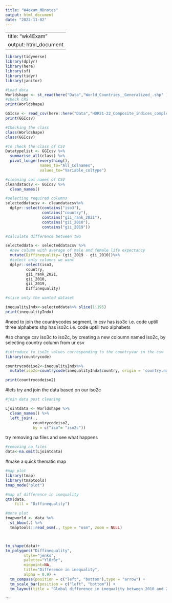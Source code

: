 ---
title: "W4exam_MDnotes"
output: html_document
date: "2022-11-02"
---

---
title: "wk4Exam"
output: html_document
---

```{r}
library(tidyverse)
library(dplyr)
library(here)
library(sf)
library(tidyr)
library(janitor)

#Load data
Worldshape <- st_read(here("Data","World_Countries__Generalized_.shp" ))
#check CRS
print(Worldshape)

GGIcsv <- read_csv(here::here("Data","HDR21-22_Composite_indices_complete_time_series.csv"))
print(GGIcsv)

```

```{r}
#Checking the class
class(Worldshape)
class(GGIcsv)
```

```{r}
#To check the class of CSV
Datatypelist <- GGIcsv %>% 
  summarise_all(class) %>%
  pivot_longer(everything(), 
               names_to="All_Colnames", 
               values_to="Variable_coltype")
```

```{r}
#cleaning col names of CSV
cleandatacsv <- GGIcsv %>%
  clean_names()
```

```{r}
#selecting required columns
selecteddatacsv <- cleandatacsv%>%
  dplyr::select(contains("iso3"), 
                contains("country"),
                contains("gii_rank_2021"),
                contains("gii_2010"),
                contains("gii_2019"))
```

```{r}

#calculate difference between two

selecteddata <- selecteddatacsv %>% 
  #new column with average of male and female life expectancy
  mutate(Diffinequality= (gii_2019 - gii_2010))%>%
  #select only columns we want
  dplyr::select(iso3,
         country,
         gii_rank_2021, 
         gii_2010,
         gii_2019,
         Diffinequality)

```

```{r}
#slice only the wanted dataset

inequalityIndx<-selecteddata%>% slice(1:195)
print(inequalityIndx)
```

#need to join the countrycodes segment, in csv has iso3c i.e. code uptill three alphabets shp has iso2c i.e. code uptill two alphabets

#so change csv iso3c to iso2c, by creating a new coloumn named iso2c, by selecting country column from ur csv

```{r}
#introduce to iso2c values corresponding to the countryvar in the csv
library(countrycode)

countrycodeiso2<-inequalityIndx%>%
  mutate(iso2c=countrycode(inequalityIndx$country, origin = 'country.name', destination = 'iso2c'))

print(countrycodeiso2)
```

#lets try and join the data based on our iso2c

```{r}
#join data post cleaning

Ljointdata <- Worldshape %>% 
  clean_names() %>%
  left_join(., 
            countrycodeiso2,
            by = c("iso"= "iso2c"))

```

try removing na files and see what happens

```{r}
#removing na files
data<-na.omit(Ljointdata)
```

#make a quick thematic map

```{r}
#map plot
library(tmap)
library(tmaptools)
tmap_mode("plot")

#map of difference in inequality 
qtm(data, 
    fill = "Diffinequality")

```

```{r}
#more plot
tmapworld <- data %>%
  st_bbox(.) %>% 
  tmaptools::read_osm(., type = "osm", zoom = NULL)



tm_shape(data)+
tm_polygons("Diffinequality", 
        style="jenks",
        palette="YlOrBr",
        midpoint=NA,
        title="Difference in inequality",
        alpha = 0.9) + 
  tm_compass(position = c("left", "bottom"),type = "arrow") + 
  tm_scale_bar(position = c("left", "bottom")) +
  tm_layout(title = "Global difference in inequality between 2010 and 2019", legend.position = c("right", "bottom"))

```

\`\`\`
